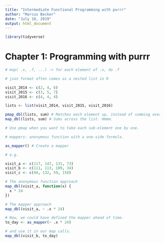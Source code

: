 ```yaml
---
title: "Intermediate Functional Programming with purrr"
author: "Marcus Becker"
date: "July 18, 2019"
output: html_document
---
```


```r

library(tidyverse)

```

# Chapter 1: Programming with purrr

```r

# map( .x, .f, ...) -> for each element of .x, do .f

# json format often comes as a nested list in R

visit_2014 <- c(2, 4, 6)
visit_2015 <- c(3, 5, 7)
visit_2016 <- c(4, 4, 4)

lists <- list(visit_2014, visit_2015, visit_2016)

pmap_dbl(lists, sum) # Matches each element up, instead of summing over the list itself.
map_dbl(lists, sum) # Sums across the list. Hmmm. 

# Use pmap when you want to take each sub-element one by one. 

# mappers: anonymous function with a one-side formula. 

as_mapper() # Create a mapper

# e.g.

visit_a <- c(117, 147, 131, 73)
visit_b <- c(111, 113, 189, 34)
visit_c <- c(94, 132, 59, 158)

# The anonymous function approach
map_dbl(visit_a, function(x) {
  x * 24
})

# The mapper approach
map_dbl(visit_a, ~ .x * 24)

# Now, we could have defined the mapper ahead of time.
to_day <- as_mapper(~ .x * 24)

# and use it in our map calls.
map_dbl(visit_b, to_day)

```

